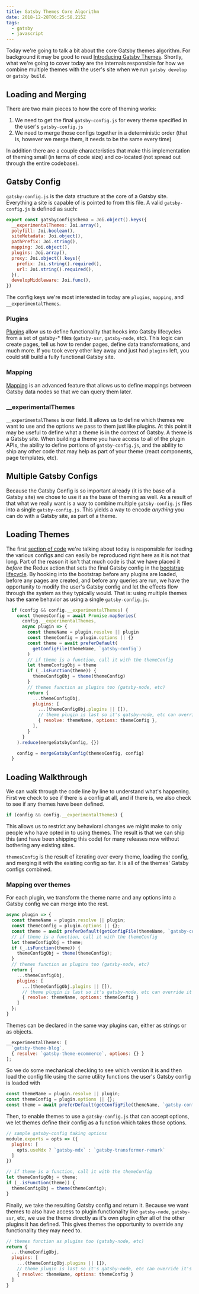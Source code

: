 ```yaml
---
title: Gatsby Themes Core Algorithm
date: 2018-12-28T06:25:58.215Z
tags:
  - gatsby
  - javascript
---
```

Today we're going to talk a bit about the core Gatsby themes algorithm. For background it may be good to read [Introducing Gatsby Themes](https://www.gatsbyjs.org/blog/2018-11-11-introducing-gatsby-themes/). Shortly, what we're going to cover today are the internals responsible for how we combine multiple themes with the user's site when we run `gatsby develop` or `gatsby build`.

## Loading and Merging

There are two main pieces to how the core of theming works:

1. We need to get the final `gatsby-config.js` for every theme specified in the user's `gatsby-config.js`
2. We need to merge those configs together in a deterministic order (that is, however we merge them, it needs to be the same every time)

In addition there are a couple characteristics that make this implementation of theming small (in terms of code size) and co-located (not spread out through the entire codebase).

## Gatsby Config

`gatsby-config.js` is the data structure at the core of a Gatsby site. Everything a site is capable of is pointed to from this file. A valid `gatsby-config.js` is defined as such:

```js
export const gatsbyConfigSchema = Joi.object().keys({
  __experimentalThemes: Joi.array(),
  polyfill: Joi.boolean(),
  siteMetadata: Joi.object(),
  pathPrefix: Joi.string(),
  mapping: Joi.object(),
  plugins: Joi.array(),
  proxy: Joi.object().keys({
    prefix: Joi.string().required(),
    url: Joi.string().required(),
  }),
  developMiddleware: Joi.func(),
})
```

The config keys we're most interested in today are `plugins`, `mapping`, and `__experimentalThemes`. 

### Plugins

[Plugins](https://www.gatsbyjs.org/docs/gatsby-config/#plugins) allow us to define functionality that hooks into Gatsby lifecycles from a set of gatsby-* files (`gatsby-ssr`, `gatsby-node`, etc). This logic can create pages, tell us how to render pages, define data transformations, and much more. If you took every other key away and just had `plugins` left, you could still build a fully functional Gatsby site.

### Mapping

[Mapping](https://www.gatsbyjs.org/docs/gatsby-config/#mapping-node-types) is an advanced feature that allows us to define mappings between Gatsby data nodes so that we can query them later.

### __experimentalThemes

`__experimentalThemes` is our field. It allows us to define which themes we want to use and the options we pass to them just like plugins. At this point it may be useful to define what a theme is in the context of Gatsby. A theme is a Gatsby site. When building a theme you have access to all of the plugin APIs, the ability to define portions of `gatsby-config.js`, and the ability to ship any other code that may help as part of your theme (react components, page templates, etc).

## Multiple Gatsby Configs

Because the Gatsby Config is so important already (it is the base of a Gatsby site) we chose to use it as the base of theming as well. As a result of that what we really want is a way to combine multiple `gatsby-config.js` files into a single `gatsby-config.js`. This yields a way to encode *anything* you can do with a Gatsby site, as part of a theme.

## Loading Themes

The first [section of code](https://github.com/gatsbyjs/gatsby/blob/672e2b3087f22f27a0f2763da328c8592e7d69c6/packages/gatsby/src/bootstrap/index.js#L85-L113
) we're talking about today is responsible for loading the various configs and can easily be reproduced right here as it is not that long. Part of the reason it isn't that much code is that we have placed it *before* the Redux action that sets the final Gatsby config in the [bootstrap lifecycle](https://www.gatsbyjs.org/docs/gatsby-lifecycle-apis/#high-level-overview). By hooking into the bootstrap before any plugins are loaded, before any pages are created, and before any queries are run, we have the opportunity to modify the user's Gatsby config and let the effects flow through the system as they typically would. That is: using multiple themes has the same behavior as using a single `gatsby-config.js`.


```js
  if (config && config.__experimentalThemes) {
    const themesConfig = await Promise.mapSeries(
      config.__experimentalThemes,
      async plugin => {
        const themeName = plugin.resolve || plugin
        const themeConfig = plugin.options || {}
        const theme = await preferDefault(
          getConfigFile(themeName, `gatsby-config`)
        )
        // if theme is a function, call it with the themeConfig
        let themeConfigObj = theme
        if (_.isFunction(theme)) {
          themeConfigObj = theme(themeConfig)
        }
        // themes function as plugins too (gatsby-node, etc)
        return {
          ...themeConfigObj,
          plugins: [
            ...(themeConfigObj.plugins || []),
            // theme plugin is last so it's gatsby-node, etc can override it's declared plugins, like a normal site.
            { resolve: themeName, options: themeConfig },
          ],
        }
      }
    ).reduce(mergeGatsbyConfig, {})

    config = mergeGatsbyConfig(themesConfig, config)
  }
```

## Loading Walkthrough

We can walk through the code line by line to understand what's happening. First we check to see if there is a config at all, and if there is, we also check to see if any themes have been defined.

```js
if (config && config.__experimentalThemes) {
```

This allows us to restrict any behavioral changes we might make to only people who have opted in to using themes. The result is that we can ship this (and have been shipping this code) for many releases now without bothering any existing sites.

`themesConfig` is the result of iterating over every theme, loading the config, and merging it with the existing config so far. It is all of the themes' Gatsby configs combined.

### Mapping over themes

For each plugin, we transform the theme name and any options into a Gatsby config we can merge into the rest.

```js
async plugin => {
  const themeName = plugin.resolve || plugin;
  const themeConfig = plugin.options || {};
  const theme = await preferDefault(getConfigFile(themeName, `gatsby-config`));
  // if theme is a function, call it with the themeConfig
  let themeConfigObj = theme;
  if (_.isFunction(theme)) {
    themeConfigObj = theme(themeConfig);
  }
  // themes function as plugins too (gatsby-node, etc)
  return {
    ...themeConfigObj,
    plugins: [
      ...(themeConfigObj.plugins || []),
      // theme plugin is last so it's gatsby-node, etc can override it's declared plugins, like a normal site.
      { resolve: themeName, options: themeConfig }
    ]
  };
}
```

Themes can be declared in the same way plugins can, either as strings or as objects.

```js
__experimentalThemes: [
  `gatsby-theme-blog`,
  { resolve: `gatsby-theme-ecommerce`, options: {} }
];
```

So we do some mechanical checking to see which version it is and then load the config file using the same utility functions the user's Gatsby config is loaded with

```js
const themeName = plugin.resolve || plugin;
const themeConfig = plugin.options || {};
const theme = await preferDefault(getConfigFile(themeName, `gatsby-config`));
```

Then, to enable themes to use a `gatsby-config.js` that can accept options, we let themes define their config as a function which takes those options.

```js
// sample gatsby-config taking options
module.exports = opts => ({
  plugins: [
    opts.useMdx ? `gatsby-mdx` : `gatsby-transformer-remark`
  ]
})
```

```js
// if theme is a function, call it with the themeConfig
let themeConfigObj = theme;
if (_.isFunction(theme)) {
  themeConfigObj = theme(themeConfig);
}
```

Finally, we take the resulting Gatsby config and return it. Because we want themes to also have access to plugin functionality like `gatsby-node`, `gatsby-ssr`, etc, we use the theme directly as it's own plugin *after* all of the other plugins it has defined. This gives themes the opportunity to override any functionality they may need to.

```js
// themes function as plugins too (gatsby-node, etc)
return {
  ...themeConfigObj,
  plugins: [
    ...(themeConfigObj.plugins || []),
    // theme plugin is last so it's gatsby-node, etc can override it's declared plugins, like a normal site.
    { resolve: themeName, options: themeConfig }
  ]
}
```
